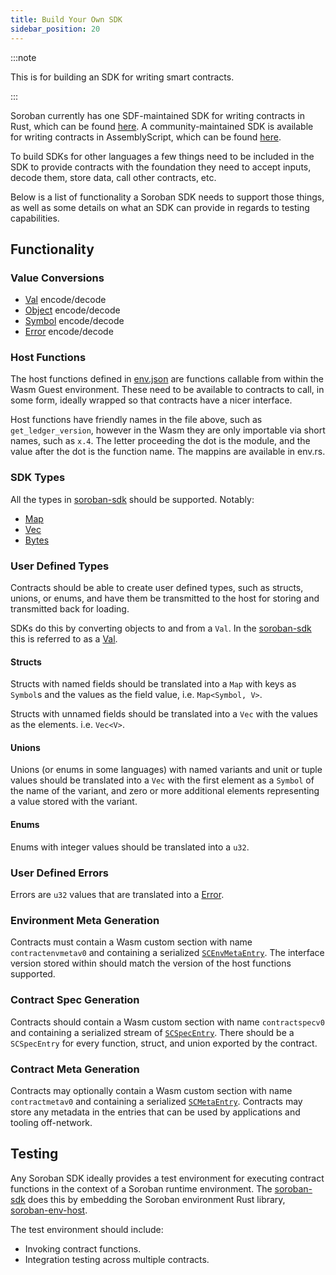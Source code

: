 ```yaml
---
title: Build Your Own SDK
sidebar_position: 20
---
```


:::note

This is for building an SDK for writing smart contracts.

:::

Soroban currently has one SDF-maintained SDK for writing contracts in Rust, which can be found [here][soroban-sdk]. A community-maintained SDK is available for writing contracts in AssemblyScript, which can be found [here][as-soroban-sdk].

To build SDKs for other languages a few things need to be included in the SDK to provide contracts with the foundation they need to accept inputs, decode them, store data, call other contracts, etc.

Below is a list of functionality a Soroban SDK needs to support those things, as well as some details on what an SDK can provide in regards to testing capabilities.

## Functionality

### Value Conversions

- [Val] encode/decode
- [Object] encode/decode
- [Symbol] encode/decode
- [Error] encode/decode

### Host Functions

The host functions defined in [env.json] are functions callable from within the Wasm Guest environment. These need to be available to contracts to call, in some form, ideally wrapped so that contracts have a nicer interface.

Host functions have friendly names in the file above, such as `get_ledger_version`, however in the Wasm they are only importable via short names, such as `x.4`. The letter proceeding the dot is the module, and the value after the dot is the function name. The mappins are available in env.rs.

### SDK Types

All the types in [soroban-sdk](https://docs.rs/soroban-sdk) should be supported. Notably:

- [Map]
- [Vec]
- [Bytes]

### User Defined Types

Contracts should be able to create user defined types, such as structs, unions, or enums, and have them be transmitted to the host for storing and transmitted back for loading.

SDKs do this by converting objects to and from a `Val`. In the [soroban-sdk] this is referred to as a [Val].

#### Structs

Structs with named fields should be translated into a `Map` with keys as `Symbol`s and the values as the field value, i.e. `Map<Symbol, V>`.

Structs with unnamed fields should be translated into a `Vec` with the values as the elements. i.e. `Vec<V>`.

#### Unions

Unions (or enums in some languages) with named variants and unit or tuple values should be translated into a `Vec` with the first element as a `Symbol` of the name of the variant, and zero or more additional elements representing a value stored with the variant.

#### Enums

Enums with integer values should be translated into a `u32`.

### User Defined Errors

Errors are `u32` values that are translated into a [Error].

### Environment Meta Generation

Contracts must contain a Wasm custom section with name `contractenvmetav0` and containing a serialized [`SCEnvMetaEntry`]. The interface version stored within should match the version of the host functions supported.

### Contract Spec Generation

Contracts should contain a Wasm custom section with name `contractspecv0` and containing a serialized stream of [`SCSpecEntry`]. There should be a `SCSpecEntry` for every function, struct, and union exported by the contract.

### Contract Meta Generation

Contracts may optionally contain a Wasm custom section with name `contractmetav0` and containing a serialized [`SCMetaEntry`]. Contracts may store any metadata in the entries that can be used by applications and tooling off-network.

## Testing

Any Soroban SDK ideally provides a test environment for executing contract functions in the context of a Soroban runtime environment. The [soroban-sdk] does this by embedding the Soroban environment Rust library, [soroban-env-host].

The test environment should include:

- Invoking contract functions.
- Integration testing across multiple contracts.

[soroban-sdk]: https://docs.rs/soroban-sdk
[as-soroban-sdk]: https://github.com/Soneso/as-soroban-sdk
[soroban-env-host]: https://github.com/stellar/rs-soroban-env
[val]: https://github.com/stellar/rs-soroban-env/blob/main/soroban-env-common/src/val.rs
[error]: https://github.com/stellar/rs-soroban-env/blob/main/soroban-env-common/src/error.rs
[object]: https://github.com/stellar/rs-soroban-env/blob/main/soroban-env-common/src/object.rs
[symbol]: https://github.com/stellar/rs-soroban-env/blob/main/soroban-env-common/src/symbol.rs
[env.json]: https://github.com/stellar/rs-soroban-env/blob/main/soroban-env-common/env.json
[map]: https://github.com/stellar/rs-soroban-sdk/blob/main/soroban-sdk/src/map.rs
[vec]: https://github.com/stellar/rs-soroban-sdk/blob/main/soroban-sdk/src/vec.rs
[bytes]: https://github.com/stellar/rs-soroban-sdk/blob/main/soroban-sdk/src/bytes.rs
[`scenvmetaentry`]: https://github.com/stellar/stellar-xdr/blob/next/Stellar-contract-env-meta.x
[`scspecentry`]: https://github.com/stellar/stellar-xdr/blob/next/Stellar-contract-spec.x
[`scmetaentry`]: https://github.com/stellar/stellar-xdr/blob/next/Stellar-contract-meta.x
